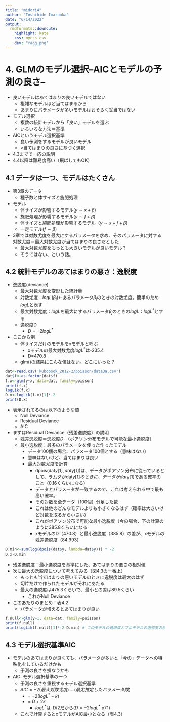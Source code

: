 ```yaml
---
title: "midori4"
author: "Toshihide Imaruoka"
date: "6/14/2022"
output:
  rmdformats::downcute:
    highlight: kate
    css: mycss.css
    dev: "ragg_png"
---
```

# 4. GLMのモデル選択--AICとモデルの予測の良さ--
  * 良いモデルはあてはまりの良いモデルではない
    * 複雑なモデルほど当てはまるから
    * あまりにパラメータが多いモデルはおそらく妥当ではない
  * モデル選択
    * 複数の統計モデルから「良い」モデルを選ぶ
    * いろいろな方法＝基準
  * AICというモデル選択基準
    * 良い予測をするモデルが良いモデル
    * ×当てはまりの良さに基づく選択
  * 4.3までで一応の説明
  * 4.4以降は難易度高い（飛ばしてもOK）
  
## 4.1 データは一つ、モデルはたくさん
  * 第3章のデータ
    * 種子数と体サイズと施肥処理
  * モデル
    * 体サイズが影響するモデル($y\sim x+\beta$)
    * 施肥処理が影響するモデル($y\sim f+\beta$)
    * 体サイズと施肥処理が影響するモデル（$y\sim x+f+\beta$)
    * 一定モデル($f\sim \beta$)
  * 3章では対数尤度を最大にするパラメータを求め、そのパラメータに対する対数尤度＝最大対数尤度が当てはまりの良さだとした
    * 最大対数尤度をもっとも大きいモデルが良いモデル？
    * そうではない、という話。
    
## 4.2 統計モデルのあてはまりの悪さ：逸脱度
  * 逸脱度(deviance)
    * 最大対数尤度を変形した統計量
    * 対数尤度：$logL({\beta_j})$←あるパラメータ$\beta_j$のときの対数尤度。簡単のため$logL$と表す
    * 最大対数尤度：$logL$を最大にするパラメータ$\beta_j$のときの$logL$：$logL^*$とする
    * 逸脱度D
      * $D=-2logL^*$
  * ここから例
    * 体サイズだけのモデルをxモデルと呼ぶ
      * xモデルの最大対数尤度$logL^*$は-235.4
      * D=470.8
    * glm()の結果にこんな値はない。どこにいった？
    
```r
dat<-read.csv('kubobook_2012-2/poisson/data3a.csv')
dat$f<-as.factor(dat$f)
f.x<-glm(y~x, data=dat, family=poisson)
print(f.x)
logLik(f.x)
D.x<-logLik(f.x)[1]*-2
print(D.x)
```
   
  * 表示されてるのは以下のような値
    * Null Deviance 
    * Residual Deviance
    * AIC
  * まずはResidual Deviance（残差逸脱度）の説明
    * 残差逸脱度＝逸脱度$D$-（ポアソン分布モデルで可能な最小逸脱度）
    * 最小逸脱度：最多のパラメータを使った作ったモデル
      * データ100個の場合、パラメータ100個とする（意味はない）
      * 意味はないけど、当てはまりは良い
      * 最大対数尤度を計算
        * dpois(dat$y[1], dat$y[1])は、データがポアソン分布に従っているとして、ラムダがdat$y[1]のときに、データがdat$y[1]である確率のこと（0.16くらいになる）
        * データとパラメータが一致するので、これは考えられる中で最も高い確率。
        * その対数を全データ（100個）分足した数
        * これは他のどんなモデルよりも小さくなるはず（確率は大きいけど対数を取るから小さい）
        * これがポアソン分布で可能な最小逸脱度（今の場合、下の計算のように385.8くらいになる
        * xモデルのD（470.8）と最小逸脱度（385.8）の差が、xモデルの残差逸脱度（84.993）
      
```r
D.min<-sum(log(dpois(dat$y, lambda=dat$y))) * -2
D.x-D.min
```

  * 残差逸脱度：最小逸脱度を基準にした、あてはまりの悪さの相対値
  * 次に最大の逸脱度について考えてみる（図4.3の一番上）
    * もっとも当てはまりの悪いモデルのときに逸脱度は最大のはず
    * 切片だけで作られたモデルがそれにあたる
    * 最大の逸脱度は475.3くらいで、最小との差は89.5くらい
      * これがNull Deviance
  * このあたりのまとめ：表4.2
    * パラメータが増えるとあてはまりが良い
    
```r
f.null<-glm(y~1, data=dat, family=poisson)
print(f.null)
print(logLik(f.null)[1]*-2-D.min) # このモデルの逸脱度とフルモデルの逸脱度の差
```

## 4.3 モデル選択基準AIC
  * モデルのあてはまりが良くても、パラメータが多いと「今の」データへの特殊化をしているだけかも
    * 予測の良さを損なうかも
  * AIC: モデル選択基準の一つ
    * 予測の良さを重視するモデル選択基準
    * $AIC = -2{(最大対数尤度)-(最尤推定したパラメータ数)}$
      * = $-2(logL^*-k)$
      * = $D+2k$
        * $logL^*$は-D/2だから($D=-2logL^*$ p71)
    * これで計算するとxモデルがAIC最小となる（表4.3）
  
    